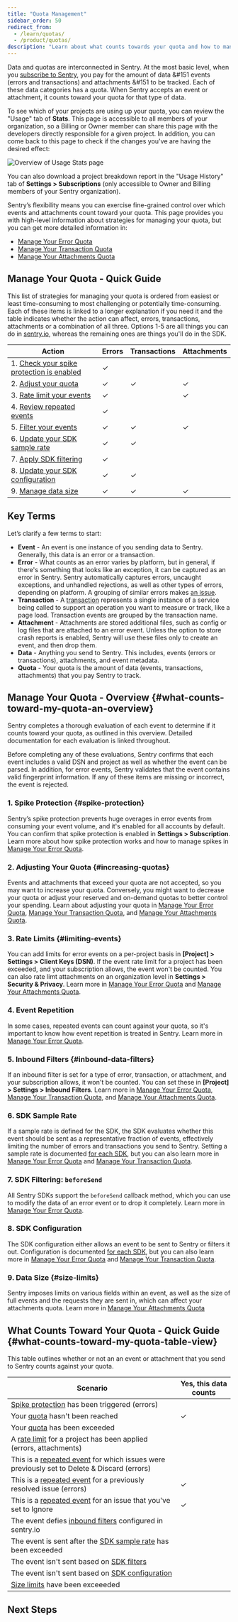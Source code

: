 ```yaml
---
title: "Quota Management"
sidebar_order: 50
redirect_from:
  - /learn/quotas/
  - /product/quotas/
description: "Learn about what counts towards your quota and how to manage your quota."
---
```


Data and quotas are interconnected in Sentry. At the most basic level, when you [subscribe to Sentry](https://sentry.io/pricing/), you pay for the amount of data &#151 events (errors and transactions) and attachments &#151 to be tracked. Each of these data categories has a quota. When Sentry accepts an event or attachment, it counts toward your quota for that type of data.

To see which of your projects are using up your quota, you can review the "Usage" tab of **Stats**. This page is accessible to all members of your organization, so a Billing or Owner member can share this page with the developers directly responsible for a given project. In addition, you can come back to this page to check if the changes you've are having the desired effect:

![Overview of Usage Stats page](usage-stats-errors.png)

You can also download a project breakdown report in the "Usage History" tab of **Settings > Subscriptions** (only accessible to Owner and Billing members of your Sentry organization).

Sentry’s flexibility means you can exercise fine-grained control over which events and attachments count toward your quota. This page provides you with high-level information about strategies for managing your quota, but you can get more detailed information in:

- [Manage Your Error Quota](/product/accounts/quotas/manage-event-stream-guide/)
- [Manage Your Transaction Quota](/product/accounts/quotas/manage-transaction-quota/)
- [Manage Your Attachments Quota](/product/accounts/quotas/manage-attachments-quota/)

## Manage Your Quota - Quick Guide

This list of strategies for managing your quota is ordered from easiest or least time-consuming to most challenging or potentially time-consuming. Each of these items is linked to a longer explanation if you need it and the table indicates whether the action can affect, errors, transactions, attachments or a combination of all three. Options 1-5 are all things you can do in [sentry.io](https://sentry.io), whereas the remaining ones are things you'll do in the SDK.

<!-- prettier-ignore-start -->

| Action | Errors | Transactions | Attachments |
| ------ | ------ | ------------ | ----------- |
| 1. [Check your spike protection is enabled](#spike-protection) | &check; |  |  |
| 2. [Adjust your quota](#increasing-quotas) | &check; | &check; | &check; |
| 3. [Rate limit your events](#limiting-events) | &check; |  | &check; |
| 4. [Review repeated events](#4-event-repetition) | &check; |  |  |
| 5. [Filter your events](#inbound-data-filters) | &check; | &check; | &check; |
| 6. [Update your SDK sample rate](#6-sdk-sample-rate) | &check; | &check; |  |
| 7. [Apply SDK filtering](#7-sdk-filtering-beforesend) | &check; |  |  |
| 8. [Update your SDK configuration](#8-sdk-configuration) | &check; | &check; |  |
| 9. [Manage data size](#size-limits) | &check; | &check; | &check; |

<!-- prettier-ignore-end -->

## Key Terms

Let’s clarify a few terms to start:

- **Event** - An event is one instance of you sending data to Sentry. Generally, this data is an error or a transaction.
- **Error** - What counts as an error varies by platform, but in general, if there's something that looks like an exception, it can be captured as an error in Sentry. Sentry automatically captures errors, uncaught exceptions, and unhandled rejections, as well as other types of errors, depending on platform. A grouping of similar errors makes [an issue](/product/issues/).
- **Transaction** - A [transaction](/product/performance/transaction-summary/#what-is-a-transaction) represents a single instance of a service being called to support an operation you want to measure or track, like a page load. Transaction events are grouped by the transaction name.
- **Attachment** - Attachments are stored additional files, such as config or log files that are attached to an error event. Unless the option to store crash reports is enabled, Sentry will use these files only to create an event, and then drop them.
- **Data** - Anything you send to Sentry. This includes, events (errors or transactions), attachments, and event metadata.
- **Quota** - Your quota is the amount of data (events, transactions, attachments) that you pay Sentry to track.

## Manage Your Quota - Overview {#what-counts-toward-my-quota-an-overview}

Sentry completes a thorough evaluation of each event to determine if it counts toward your quota, as outlined in this overview. Detailed documentation for each evaluation is linked throughout.

Before completing any of these evaluations, Sentry confirms that each event includes a valid DSN and project as well as whether the event can be parsed. In addition, for error events, Sentry validates that the event contains valid fingerprint information. If any of these items are missing or incorrect, the event is rejected.

### 1. Spike Protection {#spike-protection}

Sentry’s spike protection prevents huge overages in error events from consuming your event volume, and it's enabled for all accounts by default. You can confirm that spike protection is enabled in **Settings > Subscription**. Learn more about how spike protection works and how to manage spikes in [Manage Your Error Quota](/product/accounts/quotas/manage-event-stream-guide/#1-spike-protection).

### 2. Adjusting Your Quota {#increasing-quotas}

Events and attachments that exceed your quota are not accepted, so you may want to increase your quota. Conversely, you might want to decrease your quota or adjust your reserved and on-demand quotas to better control your spending. Learn about adjusting your quota in [Manage Your Error Quota](/product/accounts/quotas/manage-event-stream-guide/#2-adjusting-quotas), [Manage Your Transaction Quota](/product/accounts/quotas/manage-transaction-quota/#1-adjusting-quotas), and [Manage Your Attachments Quota](/product/accounts/quotas/manage-attachments-quota/#1-adjusting-quotas).

### 3. Rate Limits {#limiting-events}

You can add limits for error events on a per-project basis in **[Project] > Settings > Client Keys (DSN)**. If the event rate limit for a project has been exceeded, and your subscription allows, the event won't be counted. You can also rate limt attachments on an organization level in **Settings > Security & Privacy**. Learn more in [Manage Your Error Quota](/product/accounts/quotas/manage-event-stream-guide/#6-rate-limiting) and [Manage Your Attachments Quota](/product/accounts/quotas/manage-attachments-quota/#2-rate-limiting).

### 4. Event Repetition

In some cases, repeated events can count against your quota, so it's important to know how event repetition is treated in Sentry. Learn more in [Manage Your Error Quota](/product/accounts/quotas/manage-event-stream-guide/#5-applying-workflows).

### 5. Inbound Filters {#inbound-data-filters}

If an inbound filter is set for a type of error, transaction, or attachment, and your subscription allows, it won't be counted. You can set these in **[Project] > Settings > Inbound Filters**. Learn more in [Manage Your Error Quota](/product/accounts/quotas/manage-event-stream-guide/#3-inbound-data-filters), [Manage Your Transaction Quota](/product/accounts/quotas/manage-transaction-quota/#2-inbound-data-filters), and [Manage Your Attachments Quota](/product/accounts/quotas/manage-attachments-quota/#3-inbound-data-filters).

### 6. SDK Sample Rate

If a sample rate is defined for the SDK, the SDK evaluates whether this event should be sent as a representative fraction of events, effectively limiting the number of errors and transactions you send to Sentry. Setting a sample rate is documented [for each SDK](/platform-redirect/?next=/configuration/sampling/), but you can also learn more in [Manage Your Error Quota](/product/accounts/quotas/manage-event-stream-guide/#6-sdk-sample-rate) and [Manage Your Transaction Quota](/product/accounts/quotas/manage-transaction-quota/#3-sdk-sample-rate).

### 7. SDK Filtering: `beforeSend`

All Sentry SDKs support the `beforeSend` callback method, which you can use to modify the data of an error event or to drop it completely. Learn more in [Manage Your Error Quota](/product/accounts/quotas/manage-event-stream-guide/#1-sdk-filtering-beforesend).

### 8. SDK Configuration

The SDK configuration either allows an event to be sent to Sentry or filters it out. Configuration is documented [for each SDK](/platform-redirect/?next=/configuration/filtering/), but you can also learn more in [Manage Your Error Quota](/product/accounts/quotas/manage-event-stream-guide/#2-sdk-configuration) and [Manage Your Transaction Quota](/product/accounts/quotas/manage-transaction-quota/#2-sdk-configuration-tracing-options).

### 9. Data Size {#size-limits}

Sentry imposes limits on various fields within an event, as well as the size of full events and the requests they are sent in, which can affect your attachments quota. Learn more in [Manage Your Attachments Quota](/product/accounts/quotas/manage-attachments-quota/#4-data-size)

## What Counts Toward Your Quota - Quick Guide {#what-counts-toward-my-quota-table-view}

This table outlines whether or not an an event or attachment that you send to Sentry counts against your quota.

<!-- prettier-ignore-start -->

| Scenario | Yes, this data counts |
|----------|------------------------|
| [Spike protection](#spike-protection) has been triggered (errors) |  |
| Your [quota](#increasing-quotas) hasn't been reached | &check; |
| Your [quota](#increasing-quotas) has been exceeded |  |
| A [rate limit](#limiting-events) for a project has been applied (errors, attachments) |  |
| This is a [repeated event](#4-event-repetition) for which issues were previously set to Delete & Discard (errors) |  |
| This is a [repeated event](#4-event-repetition) for a previously resolved issue (errors) | &check; |
| This is a [repeated event](#4-event-repetition) for an issue that you've set to Ignore | &check; |
| The event defies [inbound filters](#inbound-data-filters) configured in sentry.io  |  |
| The event is sent after the [SDK sample rate](#6-sdk-sample-rate) has been exceeded |  |
| The event isn't sent based on [SDK filters](#7-sdk-filtering-beforesend) |  |
| The event isn't sent based on [SDK configuration](#8-sdk-configuration) |  |
| [Size limits](#size-limits) have been exceeeded |  |

<!-- prettier-ignore-end -->

## Next Steps

<PageGrid />
